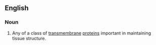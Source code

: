 ==English==

===Noun===
{{wikipedia}}
{{en-noun}}

# {{protein}} Any of a class of [[transmembrane]] [[protein]]s important in maintaining tissue structure.